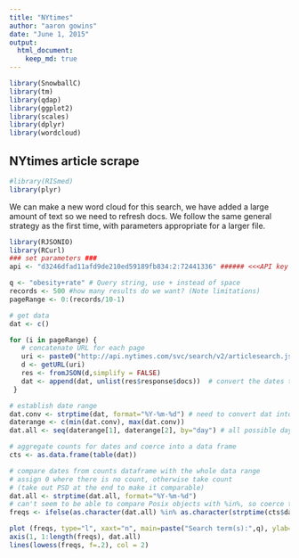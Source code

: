 ```yaml
---
title: "NYtimes"
author: "aaron gowins"
date: "June 1, 2015"
output:
  html_document:
    keep_md: true
---
```


```r

library(SnowballC)
library(tm)
library(qdap)
library(ggplot2)
library(scales)
library(dplyr)
library(wordcloud)
```


## NYtimes article scrape


```r
#library(RISmed)
library(plyr)
```


We can make a new word cloud for this search, we have added a large amount of text so we need to refresh docs. We follow the same general strategy as the first time, with parameters appropriate for a larger file. 
```r
library(RJSONIO)
library(RCurl)
### set parameters ###
api <- "d3246dfad11afd9de210ed59189fb834:2:72441336" ###### <<<API key goes here!!

q <- "obesity+rate" # Query string, use + instead of space
records <- 500 #how many results do we want? (Note limitations)
pageRange <- 0:(records/10-1)

# get data 
dat <- c()

for (i in pageRange) {
   # concatenate URL for each page
   uri <- paste0("http://api.nytimes.com/svc/search/v2/articlesearch.json?q=", q, "&page=", i, "&fl=pub_date&api-key=", api)
   d <- getURL(uri)
   res <- fromJSON(d,simplify = FALSE)
   dat <- append(dat, unlist(res$response$docs))  # convert the dates to a vector and append
 }

# establish date range
dat.conv <- strptime(dat, format="%Y-%m-%d") # need to convert dat into POSIX format
daterange <- c(min(dat.conv), max(dat.conv))
dat.all <- seq(daterange[1], daterange[2], by="day") # all possible days

# aggregate counts for dates and coerce into a data frame
cts <- as.data.frame(table(dat))

# compare dates from counts dataframe with the whole data range
# assign 0 where there is no count, otherwise take count
# (take out PSD at the end to make it comparable)
dat.all <- strptime(dat.all, format="%Y-%m-%d")
# can't seem to be able to compare Posix objects with %in%, so coerce them to character for this:
freqs <- ifelse(as.character(dat.all) %in% as.character(strptime(cts$dat, format="%Y-%m-%d")), cts$Freq, 0)

plot (freqs, type="l", xaxt="n", main=paste("Search term(s):",q), ylab="# of articles", xlab="date")
axis(1, 1:length(freqs), dat.all)
lines(lowess(freqs, f=.2), col = 2)

```

